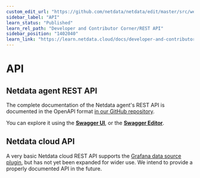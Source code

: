 ```yaml
---
custom_edit_url: "https://github.com/netdata/netdata/edit/master/src/web/api/README.md"
sidebar_label: "API"
learn_status: "Published"
learn_rel_path: "Developer and Contributor Corner/REST API"
sidebar_position: "1402040"
learn_link: "https://learn.netdata.cloud/docs/developer-and-contributor-corner/rest-api/api"
---
```


# API

## Netdata agent REST API

The complete documentation of the Netdata agent's REST API is documented in the OpenAPI format [in our GitHub repository](https://raw.githubusercontent.com/netdata/netdata/master/src/web/api/netdata-swagger.yaml). 

You can explore it using the **[Swagger UI](https://learn.netdata.cloud/api)**, or the **[Swagger Editor](https://editor.swagger.io/?url=https://raw.githubusercontent.com/netdata/netdata/master/src/web/api/netdata-swagger.yaml)**.

## Netdata cloud API

A very basic Netdata cloud REST API supports the [Grafana data source plugin](/docs/dashboards-and-charts/grafana-data-source-plugin), 
but has not yet been expanded for wider use. We intend to provide a properly documented API in the future.
